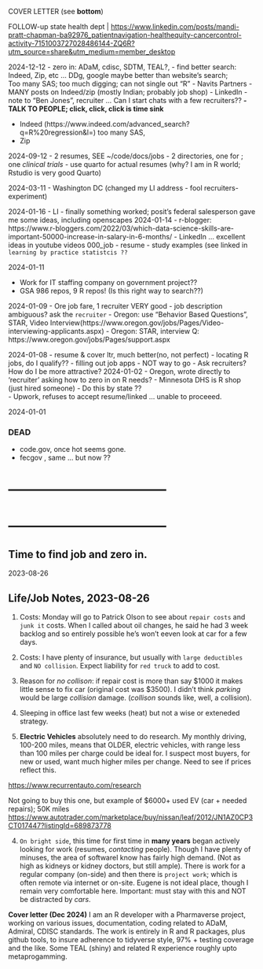 COVER LETTER (see **bottom**)

FOLLOW-up
state health dept | 
<https://www.linkedin.com/posts/mandi-pratt-chapman-ba92976_patientnavigation-healthequity-cancercontrol-activity-7151003727028486144-ZQ6R?utm_source=share&utm_medium=member_desktop>

2024-12-12
- zero in:  ADaM, cdisc, SDTM, TEAL?, 
- find better search:  Indeed, Zip, etc ...  DDg, google maybe better than website's search;  
Too many SAS; too much digging;  can not single out "R"
- Navits Partners - MANY posts on Indeed/zip (mostly Indian; probably job shop)
- LinkedIn - note to "Ben Jones", recruiter ... Can I start chats with a few recruiters??
**- TALK TO PEOPLE; click, click, click is time sink**

- Indeed (https://www.indeed.com/advanced_search?q=R%20regression&l=) too many SAS, 
- Zip

2024-09-12
- 2 resumes, SEE  ~/code/docs/jobs
	- 2 directories, one for ; one *clinical trials*
- use quarto for actual resumes  (why? I am in R world; Rstudio is very good Quarto)

2024-03-11
-  Washington DC (changed my LI address - fool recruiters-   experiment)

2024-01-16
-  LI - finally something worked;  posit's federal salesperson gave me some ideas, including openscapes
2024-01-14
- r-blogger:  https://www.r-bloggers.com/2022/03/which-data-science-skills-are-important-50000-increase-in-salary-in-6-months/
- LinkedIn  ... excellent ideas in youtube videos 000_job
- resume - study examples (see linked in `learning by practice statistcis ??`

2024-01-11

-  Work for IT staffing company on government project??
-  GSA 986 repos, 9 R repos!  (Is this right way to search??)

2024-01-09
-  Ore job fare, 1 recruiter VERY good
-  job description ambiguous?   ask the `recruiter`
-  Oregon:  use "Behavior Based Questions", STAR, Video Interview(https://www.oregon.gov/jobs/Pages/Video-interviewing-applicants.aspx)
-  Oregon:  STAR, interview Q: https://www.oregon.gov/jobs/Pages/support.aspx

2024-01-08
-  resume & cover ltr, much better(no, not perfect)
-  locating R jobs, do I qualify??
-  filling out job apps - NOT way to go
-  Ask recruiters?    How do I be more attractive?
2024-01-02
-  Oregon, wrote directly to 'recruiter' asking how to zero in on R needs?
-  Minnesota DHS is R shop (just hired someone)
-  Do this by state ??   
-  Upwork, refuses to accept resume/linked ... unable to proceeed.

2024-01-01


###   DEAD
-  code.gov, once hot seems gone.
-  fecgov ,   same ... but now ??

# -----------------------------------
# -----------------------------------



##    Time to find job and zero in.

2023-08-26  

## Life/Job Notes, 2023-08-26 

1.  Costs:  Monday will go to Patrick Olson to see about `repair costs` and `junk it ` costs.  When I called about oil changes, he said he had 3 week backlog and so entirely possible he's won't eeven look at car for a few days.

2.  Costs: I have plenty of insurance, but usually with `large deductibles` and `NO collision`.   Expect liability for `red truck` to add to cost.

3.  Reason for *no collison*:  if repair cost is more than say $1000 it makes
    little sense to fix car  (original cost was $3500).  I didn't think
    *parking* would be large *collision* damage.  (*collison* sounds like,
    well, a collision).

3.  Sleeping in office last few weeks (heat) but not a wise or exteneded strategy.


5.  **Electric Vehicles** absolutely need to do research.  My monthly driving, 100-200 miles, means that OLDER, electric vehicles, with range less than 100 miles per charge could be ideal for.  I suspect most buyers, for new or used, want much higher miles per change.  Need to see if prices reflect this.

   <https://www.recurrentauto.com/research>

Not going to buy this one, but example of $6000+ used EV (car + needed repairs); 50K miles
   <https://www.autotrader.com/marketplace/buy/nissan/leaf/2012/JN1AZ0CP3CT017447?listingId=689873778>

4.  `On bright side`, this time for first time in **many years** began actively  looking for work (resumes, *contacting* people).  Though I have plenty of minuses, the area of softwareI know has fairly high demand.  (Not as high as kidneys or kidney doctors, but still ample).  There is work for a regular company (on-side) and then there is `project work`; which is often remote via internet or on-site.   Eugene is not ideal place, though I remain very comfortable here.  Important:  must stay with this and NOT be distracted by *cars*.

**Cover letter (Dec 2024)**
I am an R developer with a Pharmaverse project, working on various
issues, documentation, coding related to ADaM, Admiral, CDISC
standards.  The work is entirely in R and R packages, plus github
tools, to insure adherence to tidyverse style, 97% + testing coverage
and the like.  Some TEAL (shiny) and related R experience roughly upto
metaprogamming.
